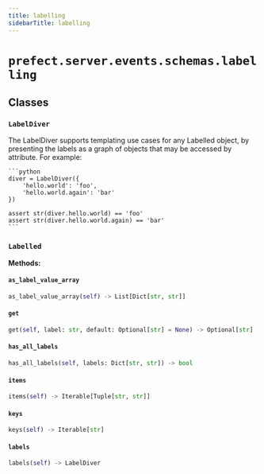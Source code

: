 ```yaml
---
title: labelling
sidebarTitle: labelling
---
```


# `prefect.server.events.schemas.labelling`

## Classes

### `LabelDiver` <sup><a href="https://github.com/prefecthq/prefect/blob/main/src/prefect/server/events/schemas/labelling.py#L6" target="_blank"><Icon icon="github" style="width: 14px; height: 14px;" /></a></sup>


The LabelDiver supports templating use cases for any Labelled object, by
presenting the labels as a graph of objects that may be accessed by attribute.  For
example:

    ```python
    diver = LabelDiver({
        'hello.world': 'foo',
        'hello.world.again': 'bar'
    })

    assert str(diver.hello.world) == 'foo'
    assert str(diver.hello.world.again) == 'bar'
    ```


### `Labelled` <sup><a href="https://github.com/prefecthq/prefect/blob/main/src/prefect/server/events/schemas/labelling.py#L76" target="_blank"><Icon icon="github" style="width: 14px; height: 14px;" /></a></sup>

**Methods:**

#### `as_label_value_array` <sup><a href="https://github.com/prefecthq/prefect/blob/main/src/prefect/server/events/schemas/labelling.py#L96" target="_blank"><Icon icon="github" style="width: 14px; height: 14px;" /></a></sup>

```python
as_label_value_array(self) -> List[Dict[str, str]]
```

#### `get` <sup><a href="https://github.com/prefecthq/prefect/blob/main/src/prefect/server/events/schemas/labelling.py#L93" target="_blank"><Icon icon="github" style="width: 14px; height: 14px;" /></a></sup>

```python
get(self, label: str, default: Optional[str] = None) -> Optional[str]
```

#### `has_all_labels` <sup><a href="https://github.com/prefecthq/prefect/blob/main/src/prefect/server/events/schemas/labelling.py#L103" target="_blank"><Icon icon="github" style="width: 14px; height: 14px;" /></a></sup>

```python
has_all_labels(self, labels: Dict[str, str]) -> bool
```

#### `items` <sup><a href="https://github.com/prefecthq/prefect/blob/main/src/prefect/server/events/schemas/labelling.py#L80" target="_blank"><Icon icon="github" style="width: 14px; height: 14px;" /></a></sup>

```python
items(self) -> Iterable[Tuple[str, str]]
```

#### `keys` <sup><a href="https://github.com/prefecthq/prefect/blob/main/src/prefect/server/events/schemas/labelling.py#L77" target="_blank"><Icon icon="github" style="width: 14px; height: 14px;" /></a></sup>

```python
keys(self) -> Iterable[str]
```

#### `labels` <sup><a href="https://github.com/prefecthq/prefect/blob/main/src/prefect/server/events/schemas/labelling.py#L100" target="_blank"><Icon icon="github" style="width: 14px; height: 14px;" /></a></sup>

```python
labels(self) -> LabelDiver
```
